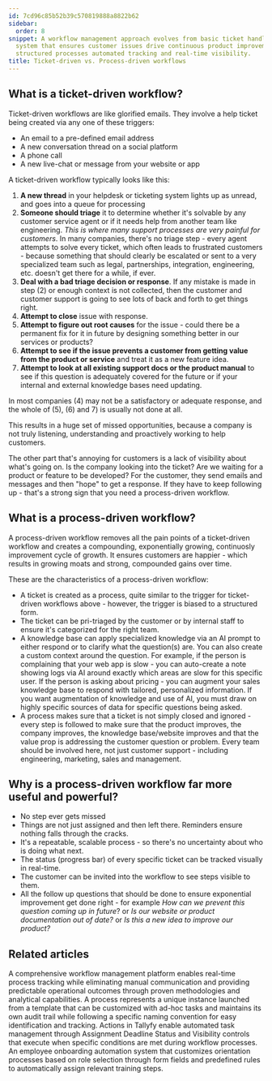 ```yaml
---
id: 7cd96c85b52b39c570819888a8822b62
sidebar:
  order: 8
snippet: A workflow management approach evolves from basic ticket handling to a comprehensive
  system that ensures customer issues drive continuous product improvement through
  structured processes automated tracking and real-time visibility.
title: Ticket-driven vs. Process-driven workflows
---
```


## What is a ticket-driven workflow?

Ticket-driven workflows are like glorified emails. They involve a help ticket being created via any one of these triggers:

* An email to a pre-defined email address
* A new conversation thread on a social platform
* A phone call
* A new live-chat or message from your website or app

A ticket-driven workflow typically looks like this:

1. **A new thread** in your helpdesk or ticketing system lights up as unread, and goes into a queue for processing
2. **Someone should triage** it to determine whether it's solvable by any customer service agent or if it needs help from another team like engineering. _This is where many support processes are very painful for customers_. In many companies, there's no triage step - every agent attempts to solve every ticket, which often leads to frustrated customers - because something that should clearly be escalated or sent to a very specialized team such as legal, partnerships, integration, engineering, etc. doesn't get there for a while, if ever.
3. **Deal with a bad triage decision or response**. If any mistake is made in step (2) or enough context is not collected, then the customer and customer support is going to see lots of back and forth to get things right.
4. **Attempt to close** issue with response.
5. **Attempt to figure out root causes** for the issue  - could there be a permanent fix for it in future by designing something better in our services or products?
6. **Attempt to see if the issue prevents a customer from getting value from the product or service** and treat it as a new feature idea.
7. **Attempt to look at all existing support docs or the product manual** to see if this question is adequately covered for the future or if your internal and external knowledge bases need updating.

In most companies (4) may not be a satisfactory or adequate response, and the whole of (5), (6) and 7) is usually not done at all.

This results in a huge set of missed opportunities, because a company is not truly listening, understanding and proactively working to help customers.

The other part that's annoying for customers is a lack of visibility about what's going on. Is the company looking into the ticket? Are we waiting for a product or feature to be developed? For the customer, they send emails and messages and then "hope" to get a response. If they have to keep following up - that's a strong sign that you need a process-driven workflow.

## What is a process-driven workflow?

A process-driven workflow removes all the pain points of a ticket-driven workflow and creates a compounding, exponentially growing, continuosly improvement cycle of growth. It ensures customers are happier - which results in growing moats and strong, compounded gains over time.

These are the characteristics of a process-driven workflow:

* A ticket is created as a process, quite similar to the trigger for ticket-driven workflows above - however, the trigger is biased to a structured form.
* The ticket can be pri-triaged by the customer or by internal staff to ensure it's categorized for the right team.
* A knowledge base can apply specialized knowledge via an AI prompt to either respond or to clarify what the question(s) are. You can also create a custom context around the question. For example, if the person is complaining that your web app is slow - you can auto-create a note showing logs via AI around exactly which areas are slow for this specific user. If the person is asking about pricing - you can augment your sales knowledge base to respond with tailored, personalized information. If you want augmentation of knowledge and use of AI, you must draw on highly specific sources of data for specific questions being asked.
* A process makes sure that a ticket is not simply closed and ignored - every step is followed to make sure that the product improves, the company improves, the knowledge base/website improves and that the value prop is addressing the customer question or problem. Every team should be involved here, not just customer support - including engineering, marketing, sales and management.

## Why is a process-driven workflow far more useful and powerful?

* No step ever gets missed
* Things are not just assigned and then left there. Reminders ensure nothing falls through the cracks.
* It's a repeatable, scalable process - so there's no uncertainty about who is doing what next.
* The status (progress bar) of every specific ticket can be tracked visually in real-time.
* The customer can be invited into the workflow to see steps visible to them.
* All the follow up questions that should be done to ensure exponential improvement get done right - for example _How can we prevent this question coming up in future_? or _Is our website or product documentation out of date?_ or _Is this a new idea to improve our product?_


## Related articles
<CardGrid>
<LinkTitleCard header="<b>Features > Real time status</b>" href="/products/pro/tutorials/features/real-time-status/" > A comprehensive workflow management platform enables real-time process tracking while eliminating manual communication and providing predictable operational outcomes through proven methodologies and analytical capabilities. </LinkTitleCard>
<LinkTitleCard header="<b>Tracking And Tasks > More about processes</b>" href="/products/pro/tracking-and-tasks/processes/" > A process represents a unique instance launched from a template that can be customized with ad-hoc tasks and maintains its own audit trail while following a specific naming convention for easy identification and tracking. </LinkTitleCard>
<LinkTitleCard header="<b>Automations > Actions</b>" href="/products/pro/documenting/templates/automations/actions/" > Actions in Tallyfy enable automated task management through Assignment Deadline Status and Visibility controls that execute when specific conditions are met during workflow processes. </LinkTitleCard>
<LinkTitleCard header="<b>Tutorials > Create an automation</b>" href="/products/pro/tutorials/how-can-tallyfy-automate-and-streamline-my-processes/" > An employee onboarding automation system that customizes orientation processes based on role selection through form fields and predefined rules to automatically assign relevant training steps. </LinkTitleCard>
</CardGrid>